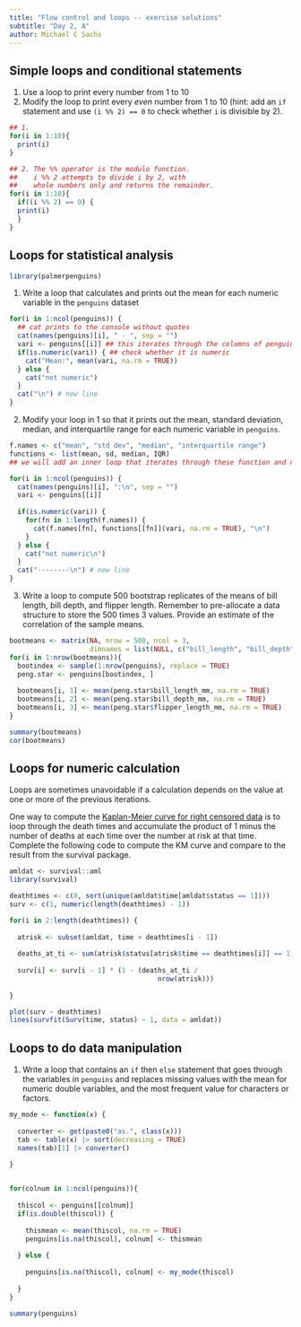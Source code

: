 ```yaml
---
title: "Flow control and loops -- exercise solutions"
subtitle: "Day 2, A"
author: Michael C Sachs
---
```



## Simple loops and conditional statements

1. Use a loop to print every number from 1 to 10
2. Modify the loop to print every _even_ number from 1 to 10 (hint: add an `if` statement and use `(i %% 2) == 0` to check whether `i` is divisible by 2).


```r
## 1.
for(i in 1:10){
  print(i)
}

## 2. The %% operator is the modulo function.
##    i %% 2 attempts to divide i by 2, with 
##    whole numbers only and returns the remainder. 
for(i in 1:10){
  if((i %% 2) == 0) {
  print(i)
  }
}

```


## Loops for statistical analysis

```r
library(palmerpenguins)
```


1. Write a loop that calculates and prints out the mean for each numeric variable in the `penguins` dataset

```r
for(i in 1:ncol(penguins)) {
  ## cat prints to the console without quotes
  cat(names(penguins)[i], " - ", sep = "")
  vari <- penguins[[i]] ## this iterates through the columns of penguins
  if(is.numeric(vari)) { ## check whether it is numeric
    cat("Mean:", mean(vari, na.rm = TRUE))
  } else {
    cat("not numeric")
  }
  cat("\n") # new line
}
```


2. Modify your loop in 1 so that it prints out the mean, standard deviation, median, and interquartile range for each numeric variable in `penguins`. 


```r
f.names <- c("mean", "std dev", "median", "interquartile range")
functions <- list(mean, sd, median, IQR)
## we will add an inner loop that iterates through these function and names

for(i in 1:ncol(penguins)) {
  cat(names(penguins)[i], ":\n", sep = "")
  vari <- penguins[[i]]
  
  if(is.numeric(vari)) { 
    for(fn in 1:length(f.names)) {
      cat(f.names[fn], functions[[fn]](vari, na.rm = TRUE), "\n")
    }
  } else {
    cat("not numeric\n")
  }
  cat("--------\n") # new line
}
```

3. Write a loop to compute 500 bootstrap replicates of the means of bill length, bill depth, and flipper length. Remember to pre-allocate a data structure to store the 500 times 3 values. Provide an estimate of the correlation of the sample means.


```r
bootmeans <- matrix(NA, nrow = 500, ncol = 3, 
                    dimnames = list(NULL, c("bill_length", "bill_depth", "flipper_length")))
for(i in 1:nrow(bootmeans)){
  bootindex <- sample(1:nrow(penguins), replace = TRUE)
  peng.star <- penguins[bootindex, ]
  
  bootmeans[i, 1] <- mean(peng.star$bill_length_mm, na.rm = TRUE)
  bootmeans[i, 2] <- mean(peng.star$bill_depth_mm, na.rm = TRUE)
  bootmeans[i, 3] <- mean(peng.star$flipper_length_mm, na.rm = TRUE)
}

summary(bootmeans)
cor(bootmeans)
```


## Loops for numeric calculation

Loops are sometimes unavoidable if a calculation depends on the value at one or more of the previous iterations. 


One way to compute the [Kaplan-Meier curve for right censored data](https://en.wikipedia.org/wiki/Kaplan%E2%80%93Meier_estimator) is to loop through the death times and accumulate the product of 1 minus the number of deaths at each time over the number at risk at that time. Complete the following code to compute the KM curve and compare to the result from the survival package. 

```r
amldat <- survival::aml
library(survival)

deathtimes <- c(0, sort(unique(amldat$time[amldat$status == 1])))
surv <- c(1, numeric(length(deathtimes) - 1))

for(i in 2:length(deathtimes)) {
  
  atrisk <- subset(amldat, time > deathtimes[i - 1])
  
  deaths_at_ti <- sum(atrisk$status[atrisk$time == deathtimes[i]] == 1)
  
  surv[i] <- surv[i - 1] * (1 - (deaths_at_ti / 
                                     nrow(atrisk)))
  
}

plot(surv ~ deathtimes)
lines(survfit(Surv(time, status) ~ 1, data = amldat))
```


## Loops to do data manipulation

1. Write a loop that contains an `if` then `else` statement that goes through the variables in `penguins` and replaces missing values with the mean for numeric double variables, and the most frequent value for characters or factors. 


```r
my_mode <- function(x) {
  
  converter <- get(paste0("as.", class(x)))
  tab <- table(x) |> sort(decreasing = TRUE) 
  names(tab)[1] |> converter()
  
}


for(colnum in 1:ncol(penguins)){
  
  thiscol <- penguins[[colnum]]
  if(is.double(thiscol)) {
    
    thismean <- mean(thiscol, na.rm = TRUE)
    penguins[is.na(thiscol), colnum] <- thismean
    
  } else {
    
    penguins[is.na(thiscol), colnum] <- my_mode(thiscol)
    
  } 
}

summary(penguins)

```




